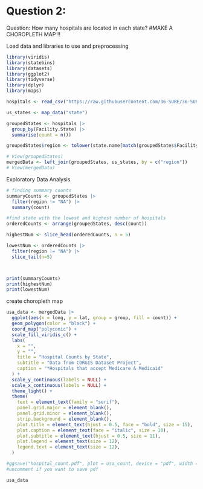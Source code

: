# Question 2: 

Question: How many hospitals are located in each state?
#MAKE A CHOROPLETH MAP !!

Load data and libraries to use and preprocessing

```r

library(viridis)
library(statebins)
library(datasets)
library(ggplot2)
library(tidyverse)
library(dplyr)
library(maps)

hospitals <- read_csv("https://raw.githubusercontent.com/36-SURE/36-SURE.github.io/main/data/hospitals.csv")

us_states <- map_data("state")

groupedStates <- hospitals |>
  group_by(Facility.State) |>
  summarise(count = n())

groupedStates$region <- tolower(state.name[match(groupedStates$Facility.State, state.abb)])

# View(groupedStates)
mergedData <- left_join(groupedStates, us_states, by = c("region"))
# View(mergedData)

```

Exploratory Data Analysis

```r
# finding summary counts 
summaryCounts <- groupedStates |>
  filter(region != "NA") |>
  summary(count)

#find state with the lowest and highest number of hospitals
orderedCounts <- arrange(groupedStates, desc(count))

highestNum <- slice_head(orderedCounts, n = 5)

lowestNum <- orderedCounts |>
  filter(region != "NA") |>
  slice_tail(n=5)



print(summaryCounts)
print(highestNum)
print(lowestNum)

```


create choropleth map

```r
usa_data <- mergedData |>
  ggplot(aes(x = long, y = lat, group = group, fill = count)) +
  geom_polygon(color = "black") +
  coord_map("polyconic") +
  scale_fill_viridis_c() +
  labs(
    x = "",
    y = "",
    title = "Hospital Counts by State",
    subtitle = "Data from CORGIS Dataset Project",
    caption = "*Hospitals that accept Medicare & Medicaid"
  ) +
  scale_y_continuous(labels = NULL) +
  scale_x_continuous(labels = NULL) +
  theme_light() +
  theme(
    text = element_text(family = "serif"),
    panel.grid.major = element_blank(),
    panel.grid.minor = element_blank(),
    strip.background = element_blank(),
    plot.title = element_text(hjust = 0.5, face = "bold", size = 15),
    plot.caption = element_text(face = "italic", size = 10),
    plot.subtitle = element_text(hjust = 0.5, size = 11),
    plot.legend = element_text(size = 12),
    legend.text = element_text(size = 12),
  )

#ggsave("hospital_count.pdf", plot = usa_count, device = "pdf", width = 10, height = 8, path = getwd())
#uncomment if you want to save pdf

```


```r
usa_data
```

